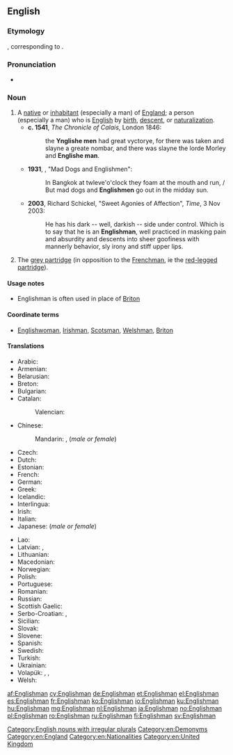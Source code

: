 ==English==

===Etymology===
{{etyl|ang|en}} {{term|engliscmann|lang=ang}}, corresponding to {{compound|English|man|lang=en}}.

===Pronunciation===
* {{IPA|/ˈɪŋ.ɡlɪʃ.mən/|lang=en}}

===Noun===
{{en-noun|Englishmen}}

# A [[native]] or [[inhabitant]] (especially a man) of [[England]]; a person (especially a man) who is [[English]] by [[birth]], [[descent]], or [[naturalization]]. {{defdate|from 7th c.}}
#* '''c. 1541''', ''The Chronicle of Calais'', London 1846:
#*: the '''Ynglishe men''' had great vyctorye, for there was taken and slayne a greate nombar, and there was slayne the lorde Morley and '''Englishe man'''.
#* '''1931''', {{w|Noel Coward}}, "Mad Dogs and Englishmen":
#*: In Bangkok at twleve'o'clock they foam at the mouth and run, / But mad dogs and '''Englishmen''' go out in the midday sun.
#* '''2003''', Richard Schickel, "Sweet Agonies of Affection", ''Time'', 3 Nov 2003:
#*: He has his dark -- well, darkish -- side under control. Which is to say that he is an '''Englishman''', well practiced in masking pain and absurdity and descents into sheer goofiness with mannerly behavior, sly irony and stiff upper lips.
# {{context|UK|lang=en}} The [[grey partridge]] (in opposition to the [[Frenchman]], ie the [[red-legged partridge]]).

====Usage notes====
* Englishman is often used in place of [[Briton]]

====Coordinate terms====
* {{sense|male native of England}} [[Englishwoman]], [[Irishman]], [[Scotsman]], [[Welshman]], [[Briton]]

====Translations====
{{trans-top|native or inhabitant of England}}
* Arabic: {{t|ar|إنجليزي|m|tr='ingiliizi}}
* Armenian: {{t|hy|անգլիացի|tr=angliac’i}}
* Belarusian: {{t|be|англік|m|tr=ánhlik}}
* Breton: {{t+|br|Saoz|m}}
* Bulgarian: {{t+|bg|англичанин|m|tr=angličánin}}
* Catalan: {{t+|ca|anglès|m}}
*: Valencian: {{t+|ca|anglés|m}}
* Chinese:
*: Mandarin: {{t|cmn|英國人|sc=Hani}}, {{t+|cmn|英国人|tr=Yīngguórén|sc=Hani}} (''male or female'')
* Czech: {{t+|cs|Angličan|m}}
* Dutch: {{t+|nl|Engelsman|m}}
* Estonian: {{t|et|inglane}}
* French: {{t+|fr|Anglais|m}}
* German: {{t+|de|Engländer|m}}
* Greek: {{t+|el|Άγγλος|m}}
* Icelandic: {{t+|is|Englendingur|m}}
* Interlingua: {{t+|ia|anglese}}
* Irish: {{t|ga|Sasanach|m}}
* Italian: {{t+|it|inglese|m}}
* Japanese: {{t+|ja|イギリス人|tr=Igirisú-jin}} (''male or female'')
{{trans-mid}}
* Lao: {{t|lo|ຄົນອັງກິດ|tr=khon 'ang-kit|sc=Laoo}}
* Latvian: {{t+|lv|anglis|m}}, {{t|lv|angliete|f}}
* Lithuanian: {{t+|lt|anglas|m}}
* Macedonian: {{t|mk|Англичанец|m|tr=Anglíčanec}}
* Norwegian: {{t+|no|engelskmann|m}}
* Polish: {{t+|pl|Anglik|m}}
* Portuguese: {{t+|pt|inglês|m}}
* Romanian: {{t|ro|Englez|m}}
* Russian: {{t+|ru|англичанин|m|tr=angličánin}}
* Scottish Gaelic: {{t|gd|Sasannach|m}}
* Serbo-Croatian: {{t|sh|Енглез|m|sc=Cyrl}}, {{t|sh|Englez|m}}
* Sicilian: {{t+|scn|ngrisi|m}}
* Slovak: {{t|sk|Angličan|m}}
* Slovene: {{t|sl|Angléž|m}}
* Spanish: {{t+|es|inglés|m}}
* Swedish: {{t+|sv|engelsman|m}}
* Turkish: {{t+|tr|İngiliz}}
* Ukrainian: {{t|uk|англієць|m|tr=anhlíjec'}}
* Volapük: {{qualifier|♂♀}} {{t+|vo|Linglänan}}, {{qualifier|♂}} {{t|vo|hi-Linglänan}}, {{qualifier|♀}} {{t|vo|ji-Linglänan}}
* Welsh: {{t+|cy|Sais|m}}
{{trans-bottom}}

[[Category:English nouns with irregular plurals]]
[[Category:en:Demonyms]]
[[Category:en:England]]
[[Category:en:Nationalities]]
[[Category:en:United Kingdom]]

[[af:Englishman]]
[[cy:Englishman]]
[[de:Englishman]]
[[et:Englishman]]
[[el:Englishman]]
[[es:Englishman]]
[[fr:Englishman]]
[[ko:Englishman]]
[[io:Englishman]]
[[ku:Englishman]]
[[hu:Englishman]]
[[mg:Englishman]]
[[nl:Englishman]]
[[ja:Englishman]]
[[no:Englishman]]
[[pl:Englishman]]
[[ro:Englishman]]
[[ru:Englishman]]
[[fi:Englishman]]
[[sv:Englishman]]